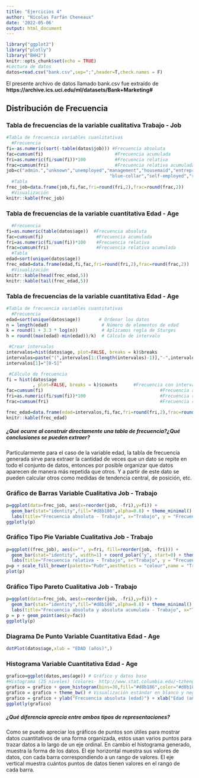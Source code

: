 ```yaml
---
title: "Ejercicios 4"
author: "Nícolas Farfán Cheneaux"
date: '2022-05-06'
output: html_document
---
```


```r
library("ggplot2")
library("plotly")
library("BHH2")
knitr::opts_chunk$set(echo = TRUE)
#Lectura de datos
datos=read.csv("bank.csv",sep=";",header=T,check.names = F)
```
El presente archivo de datos llamado bank.csv fue extraído de **https://archive.ics.uci.edu/ml/datasets/Bank+Marketing#**

## Distribución de Frecuencia
### Tabla de frecuencias de la variable cualitativa **Trabajo - Job**
```r
#Tabla de frecuencia variables cuanlitativas
  #Frecuencia
fi=-as.numeric(sort(-table(datos$job))) #Frecuencia absoluta
fac=cumsum(fi)                           #Frecuencia acumulada
fri=as.numeric(fi/sum(fi))*100           #Frecuencia relativa
frac=cumsum(fri)                         #Frecuencia relativa acumulada
job=c("admin.","unknown","unemployed","management","housemaid","entrepreneur","student",
                                       "blue-collar","self-employed","retired","technician","services")
  #Tabla
frec_job=data.frame(job,fi,fac,fri=round(fri,2),frac=round(frac,2))
  #Visualización
knitr::kable(frec_job)
```

### Tabla de frecuencias de la variable cuantitativa **Edad - Age**
```r
  #Frecuencia
fi=as.numeric(table(datos$age))  #Frecuencia absoluta
fac=cumsum(fi)                    #Frecuencia acumulada
fri=as.numeric(fi/sum(fi))*100    #Frecuencia relativa
frac=cumsum(fri)                  #Frecuencia relativa acumulada
  #Tabla
edad=sort(unique(datos$age))
frec_edad=data.frame(edad,fi,fac,fri=round(fri,2),frac=round(frac,2))
  #Visualización
knitr::kable(head(frec_edad,5))
knitr::kable(tail(frec_edad,5))
```

### Tabla de frecuencias de la variable cuantitativa **Edad - Age**
```r
#Tabla de frecuencia variables cuantitativas
  #Frecuencia
edad=sort(unique(datos$age))       # Ordenar los datos
n = length(edad)                    # Número de elementos de edad
k = round(1 + 3.3 * log(n))         # Aplicamos regla de Sturges
h = round((max(edad)-min(edad))/k)  # Cálculo de intervalo

 #Crear intervalos
intervalos=hist(datos$age, plot=FALSE, breaks = k)$breaks
intervalos=paste("(",intervalos[1:(length(intervalos)-1)],"-",intervalos[2:(length(intervalos))],"]",sep="")
intervalos[1]="[0-5]"

 #Cálculo de frecuencia
fi = hist(datos$age
          , plot=FALSE, breaks = k)$counts      #Frecuencia con intervalos
fac=cumsum(fi)                                            #Frecuencia acumulada
fri=as.numeric(fi/sum(fi))*100                            #Frecuencia relativa
frac=cumsum(fri)                                          #Frecuencia relativa acumulada  

frec_edad=data.frame(edad=intervalos,fi,fac,fri=round(fri,2),frac=round(frac,2))
knitr::kable(frec_edad)
```

##### ¿Qué ocurre al construir directamente una tabla de frecuencia?¿Qué conclusiones se pueden extraer?
Particularmente para el caso de la variable edad, la tabla de frecuencia generada sirve para extraer la cantidad de veces que un dato se repite en todo el conjunto de datos, entonces por posible organizar que datos aparecen de manera más repetida que otros. Y a partir de este dato se pueden calcular otros como medidas de tendencia central, de posición, etc.

### Gráfico de Barras Variable Cualitativa **Job - Trabajo**
```r
p=ggplot(data=frec_job, aes(x=reorder(job, -fri),y=fi)) +
  geom_bar(stat="identity",fill="#d8b186",alpha=0.8) + theme_minimal() + 
  labs(title="Frecuencia absoluta - Trabajo", x="Trabajo", y = "Frecuencia absoluta")
ggplotly(p)
```

### Gráfico Tipo Pie Variable Cualitativa **Job - Trabajo**
```r
p=ggplot((frec_job), aes(x="", y=fri, fill=reorder(job, -fri))) +
  geom_bar(stat="identity", width=1) + coord_polar("y", start=0) + theme_minimal() +
  labs(title="Frecuencia relativa - Trabajo", x="Trabajo", y = "Frecuencia relativa (%)")
p=p + scale_fill_brewer(palette="PuOr",aesthetics = "colour",name = "Trabajo de Cliente")
plot(p)
```

### Gráfico Tipo Pareto Cualitativa **Job - Trabajo**
```r
p=ggplot(data=frec_job, aes(x=reorder(job, -fri),y=fi)) +
  geom_bar(stat="identity",fill="#d8b186",alpha=0.8) + theme_minimal() + 
  labs(title="Frecuencia absoluta y absoluta acumulada - Trabajo", x="Trabajo", y = "Frecuencia absoluta")
p = p + geom_point(aes(y=fac))
ggplotly(p)
```

### Diagrama De Punto Variable Cuantitativa **Edad - Age**
```r
dotPlot(datos$age,xlab = "EDAD (años)",)
```

### Histograma Variable Cuantitativa **Edad - Age**
```r
grafico=ggplot(datos,aes(age)) # Gráfico y datos base
#Histograma (25 niveles) (colores- http://www.stat.columbia.edu/~tzheng/files/Rcolor.pdf)
grafico = grafico + geom_histogram(bins=30,fill="#d8b186",color="#d8b186",alpha=0.8)
grafico = grafico + theme_bw() # Visualización estándar en blanco y negro
grafico = grafico + ylab("Frecuencia absoluta (edad)") + xlab("Edad (años)")
ggplotly(grafico)
```

##### ¿Qué diferencia aprecia entre ambos tipos de representaciones?
Como se puede apreciar los gráficos de puntos son útiles para mostrar datos cuantitativos de una forma organizada, estos usan varios puntos para trazar datos a lo largo de un eje ordinal.
En cambio el histograma generado, muestra la forma de los datos. El eje horizontal muestra sus valores de datos, con cada barra correspondiendo a un rango de valores. El eje vertical muestra cuántos puntos de datos tienen valores en el rango de cada barra.